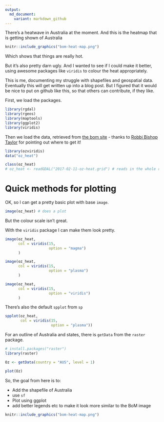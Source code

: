 ```yaml
---
output:
  md_document:
    variant: markdown_github
---
```


There's a heatwave in Australia at the moment. And this is the heatmap that is getting shown of Australia

```r

knitr::include_graphics("bom-heat-map.png")

```

Which shows that things are really hot.

But it's also pretty darn ugly. And I wanted to see if I could make it better, using awesome packages like `viridis` to colour the heat appropriately.

This is me, documenting my struggle with shapefiles and geospatial data. Eventually this will get written up into a blog post. But I figured that it would be nice to put on github like this, so that others can contribute, if they like.

First, we load the packages.

```r

library(rgdal)
library(rgeos)
library(maptools)
library(ggplot2)
library(viridis)

```

Then we load the data, retrieved from [the bom site](http://www.bom.gov.au/jsp/awap/temp/index.jsp) - thanks to [Robbi Bishop Taylor](https://twitter.com/robbibt) for pointing out where to get it!

```r
library(ozviridis)
data("oz_heat")

class(oz_heat)
# oz_heat <- readGDAL("2017-02-11-oz-heat.grid") # reads in the whole raster

```

# Quick methods for plotting

OK, so I can get a pretty basic plot with base `image`.

```r

image(oz_heat) # does a plot

```

But the colour scale isn't great.

With the `viridis` package I can make them look pretty.

```r

image(oz_heat,
      col = viridis(15,
                    option = "magma")
      )

image(oz_heat,
      col = viridis(15,
                    option = "plasma")
      )

image(oz_heat,
      col = viridis(15,
                    option = "viridis")
      )


```

There's also the default `spplot` from `sp`

```r

spplot(oz_heat,
       col = viridis(15,
                     option = "plasma"))

```

For an outline of Australia and states, there is `getData` from the `raster` package.

```r
# install.packages("raster")
library(raster)

Oz <- getData(country = "AUS", level = 1)

plot(Oz)

```


So, the goal from here is to:

- Add the shapefile of Australia
- use `sf`
- Plot using ggplot
- add better legends etc to make it look more similar to the BoM image


```r

knitr::include_graphics("bom-heat-map.png")

```
